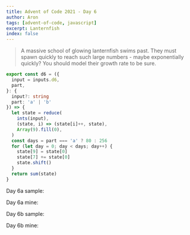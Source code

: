 ```yaml
---
title: Advent of Code 2021 - Day 6
author: Aron
tags: [advent-of-code, javascript]
excerpt: Lanternfish
index: false
---
```


> A massive school of glowing lanternfish swims past. They must spawn quickly to
> reach such large numbers - maybe exponentially quickly? You should model their
> growth rate to be sure.

```typescript
export const d6 = ({
  input = inputs.d6,
  part,
}: {
  input?: string
  part: 'a' | 'b'
}) => {
  let state = reduce(
    ints(input),
    (state, i) => (state[i]++, state),
    Array(9).fill(0),
  )
  const days = part === 'a' ? 80 : 256
  for (let day = 0; day < days; day++) {
    state[9] = state[0]
    state[7] += state[0]
    state.shift()
  }
  return sum(state)
}
```

Day 6a sample:

<Advent day={6} part="a" input="3,4,3,1,2" debug />

Day 6a mine:

<Advent day={6} part="a" debug />

Day 6b sample:

<Advent day={6} part="b" input="3,4,3,1,2" debug />

Day 6b mine:

<Advent day={6} part="b" debug />
